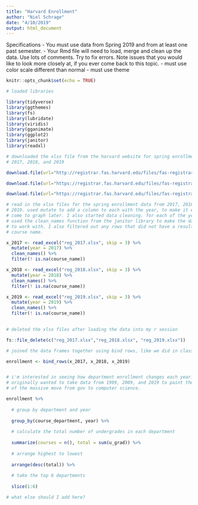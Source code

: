 ```yaml
---
title: "Harvard Enrollment"
author: "Niel Schrage"
date: "4/10/2019"
output: html_document
---
```

Specifications
- You must use data from Spring 2019 and from at least one past semester.
- Your Rmd file will need to load, merge and clean up the data. Use lots of comments. Try to fix errors. Note issues that you would like to look more closely at, if you ever come back to this topic.
- must use color scale different than normal 
- must use theme

```r
knitr::opts_chunk$set(echo = TRUE)

# loaded libraries

library(tidyverse)
library(ggthemes)
library(fs)
library(lubridate)
library(viridis)
library(gganimate)
library(ggplot2)
library(janitor)
library(readxl)

```

```r

# downloaded the xlsx file from the harvard website for spring enrollments in
# 2017, 2018, and 2019

download.file(url="http://registrar.fas.harvard.edu/files/fas-registrar/files/class_enrollment_summary_by_term_2017_03_07_final_0.xlsx", destfile = "reg_2017.xlsx", mode = "wb" )

download.file(url="https://registrar.fas.harvard.edu/files/fas-registrar/files/class_enrollment_summary_by_term_03.06.18.xlsx", destfile = "reg_2018.xlsx", mode = "wb" )

download.file(url="https://registrar.fas.harvard.edu/files/fas-registrar/files/class_enrollment_summary_by_term_3.22.19.xlsx", destfile = "reg_2019.xlsx", mode = "wb" )

# read in the xlsx files for the spring enrollment data from 2017, 2018, and
# 2019. used mutate to add a column to each with the year, to make it easier to
# come to graph later. I also started data cleaning. for each of the years, I
# used the clean_names function from the janitor library to make the data easier
# to work with. I also filtered out any rows that did not have a result for
# course name.

x_2017 <- read_excel("reg_2017.xlsx", skip = 3) %>% 
  mutate(year = 2017) %>% 
  clean_names() %>% 
  filter(! is.na(course_name)) 

x_2018 <- read_excel("reg_2018.xlsx", skip = 3) %>% 
  mutate(year = 2018) %>% 
  clean_names() %>% 
  filter(! is.na(course_name)) 

x_2019 <- read_excel("reg_2019.xlsx", skip = 3) %>% 
  mutate(year = 2019) %>% 
  clean_names() %>% 
  filter(! is.na(course_name)) 
 

# deleted the xlsx files after loading the data into my r session

fs::file_delete(c("reg_2017.xlsx","reg_2018.xlsx", "reg_2019.xlsx")) 

# joined the data frames together using bind rows, like we did in class for the NYT data

enrollment <- bind_rows(x_2017, x_2018, x_2019)



```

```r

# i'm interested in seeing how department enrollment changes each year. I
# originally wanted to take data from 1999, 2009, and 2019 to paint the picture
# of the massive move from gov to computer science.

enrollment %>% 
  
  # group by department and year
  
  group_by(course_department, year) %>%
  
  # calculate the total number of undergrades in each department
  
  summarize(courses = n(), total = sum(u_grad)) %>% 
  
  # arrange highest to lowest
  
  arrange(desc(total)) %>% 
  
  # take the top 6 departments
  
  slice(1:6)

# what else should I add here? 







```




```r

```


